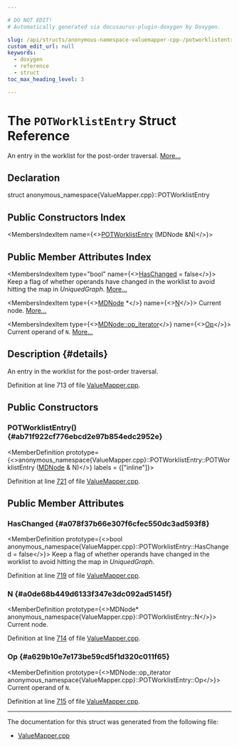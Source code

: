 ```yaml
---

# DO NOT EDIT!
# Automatically generated via docusaurus-plugin-doxygen by Doxygen.

slug: /api/structs/anonymous-namespace-valuemapper-cpp-/potworklistentry
custom_edit_url: null
keywords:
  - doxygen
  - reference
  - struct
toc_max_heading_level: 3

---
```





# The `POTWorklistEntry` Struct Reference

<DoxygenPage pluginConfig={pluginConfig}>

An entry in the worklist for the post-order traversal. <a href="#details">More...</a>

## Declaration

<CodeBlock>struct anonymous_namespace{ValueMapper.cpp}::POTWorklistEntry</CodeBlock>

## Public Constructors Index

<MembersIndex>

<MembersIndexItem
  name={<><a href="#ab71f922cf776ebcd2e97b854edc2952e">POTWorklistEntry</a> (MDNode &amp;N)</>}>
</MembersIndexItem>

</MembersIndex>

## Public Member Attributes Index

<MembersIndex>

<MembersIndexItem
  type="bool"
  name={<><a href="#a078f37b66e307f6cfec550dc3ad593f8">HasChanged</a> = false</>}>
Keep a flag of whether operands have changed in the worklist to avoid hitting the map in <em>UniquedGraph</em>. <a href="#a078f37b66e307f6cfec550dc3ad593f8">More...</a>
</MembersIndexItem>

<MembersIndexItem
  type={<><a href="/docs/api/classes/llvm/mdnode">MDNode</a> &#42;</>}
  name={<><a href="#a0de68b449d6133f347e3dc092ad5145f">N</a></>}>
Current node. <a href="#a0de68b449d6133f347e3dc092ad5145f">More...</a>
</MembersIndexItem>

<MembersIndexItem
  type={<><a href="/docs/api/classes/llvm/mdnode/#af4fe559b6ceafad40f7144063ef2afd2">MDNode::op&#95;iterator</a></>}
  name={<><a href="#a629b10e7e173be59cd5f1d320c011f65">Op</a></>}>
Current operand of <code>N</code>. <a href="#a629b10e7e173be59cd5f1d320c011f65">More...</a>
</MembersIndexItem>

</MembersIndex>

## Description {#details}

An entry in the worklist for the post-order traversal.

Definition at line 713 of file <a href="/docs/api/files/lib/lib/transforms/lib/transforms/utils/valuemapper-cpp">ValueMapper.cpp</a>.

<SectionDefinition>

## Public Constructors

### POTWorklistEntry() {#ab71f922cf776ebcd2e97b854edc2952e}

<MemberDefinition
  prototype={<>anonymous&#95;namespace&#123;ValueMapper.cpp&#125;::POTWorklistEntry::POTWorklistEntry (<a href="/docs/api/classes/llvm/mdnode">MDNode</a> &amp; N)</>}
  labels = {["inline"]}>

Definition at line <a href="/docs/api/files/lib/lib/transforms/lib/transforms/utils/valuemapper-cpp/#l00721">721</a> of file <a href="/docs/api/files/lib/lib/transforms/lib/transforms/utils/valuemapper-cpp">ValueMapper.cpp</a>.
</MemberDefinition>

</SectionDefinition>

<SectionDefinition>

## Public Member Attributes

### HasChanged {#a078f37b66e307f6cfec550dc3ad593f8}

<MemberDefinition
  prototype={<>bool anonymous&#95;namespace&#123;ValueMapper.cpp&#125;::POTWorklistEntry::HasChanged = false</>}>
Keep a flag of whether operands have changed in the worklist to avoid hitting the map in <em>UniquedGraph</em>.

Definition at line <a href="/docs/api/files/lib/lib/transforms/lib/transforms/utils/valuemapper-cpp/#l00719">719</a> of file <a href="/docs/api/files/lib/lib/transforms/lib/transforms/utils/valuemapper-cpp">ValueMapper.cpp</a>.
</MemberDefinition>

### N {#a0de68b449d6133f347e3dc092ad5145f}

<MemberDefinition
  prototype={<>MDNode&#42; anonymous&#95;namespace&#123;ValueMapper.cpp&#125;::POTWorklistEntry::N</>}>
Current node.

Definition at line <a href="/docs/api/files/lib/lib/transforms/lib/transforms/utils/valuemapper-cpp/#l00714">714</a> of file <a href="/docs/api/files/lib/lib/transforms/lib/transforms/utils/valuemapper-cpp">ValueMapper.cpp</a>.
</MemberDefinition>

### Op {#a629b10e7e173be59cd5f1d320c011f65}

<MemberDefinition
  prototype={<>MDNode::op&#95;iterator anonymous&#95;namespace&#123;ValueMapper.cpp&#125;::POTWorklistEntry::Op</>}>
Current operand of <code>N</code>.

Definition at line <a href="/docs/api/files/lib/lib/transforms/lib/transforms/utils/valuemapper-cpp/#l00715">715</a> of file <a href="/docs/api/files/lib/lib/transforms/lib/transforms/utils/valuemapper-cpp">ValueMapper.cpp</a>.
</MemberDefinition>

</SectionDefinition>

<hr/>

The documentation for this struct was generated from the following file:

<ul>
<li><a href="/docs/api/files/lib/lib/transforms/lib/transforms/utils/valuemapper-cpp">ValueMapper.cpp</a></li>
</ul>

</DoxygenPage>
